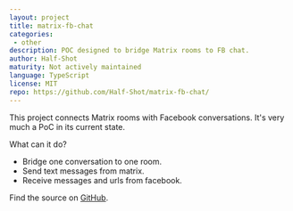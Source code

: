 ```yaml
---
layout: project
title: matrix-fb-chat
categories:
 - other
description: POC designed to bridge Matrix rooms to FB chat.
author: Half-Shot
maturity: Not actively maintained
language: TypeScript
license: MIT
repo: https://github.com/Half-Shot/matrix-fb-chat/
---
```


This project connects Matrix rooms with Facebook conversations. It's very much a PoC in its current state.

What can it do?

* Bridge one conversation to one room.
* Send text messages from matrix.
* Receive messages and urls from facebook.

Find the source on [GitHub](https://github.com/Half-Shot/matrix-fb-chat/).
